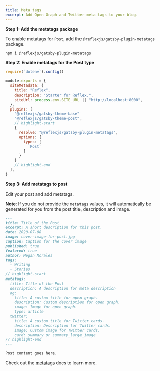 ```yaml
---
title: Meta tags
excerpt: Add Open Graph and Twitter meta tags to your blog.
---
```


**Step 1: Add the metatags package**

To enable metatags for `Post`, add the `@reflexjs/gatsby-plugin-metatags` package.

```sh
npm i @reflexjs/gatsby-plugin-metatags
```

**Step 2: Enable metatags for the Post type**

```js title=gatsby-config.js
require(`dotenv`).config()

module.exports = {
  siteMetadata: {
    title: "Reflex",
    description: "Starter for Reflex.",
    siteUrl: process.env.SITE_URL || "http://localhost:8000",
  },
  plugins: [
    "@reflexjs/gatsby-theme-base"
    "@reflexjs/gatsby-theme-post",
    // highlight-start
    {
      resolve: "@reflexjs/gatsby-plugin-metatags",
      options: {
        types: [
          `Post`
        ]
      }
    }
    // highlight-end
  ],
}
```

**Step 3: Add metatags to post**

Edit your post and add metatags.

<Callout my="8">

**Note**: If you do not provide the `metatags` values, it will automatically be generated for you from the post title, description and image.

</Callout >

```md title=content/posts/2020-07-08-slug-of-post.mdx
---
title: Title of the Post
excerpt: A short description for this post.
date: 2020-07-08
image: cover-image-for-post.jpg
caption: Caption for the cover image
published: true
featured: true
author: Megan Morales
tags:
  - Writing
  - Stories
// highlight-start
metatags:
  title: Title of the Post
  description: A description for meta description
  og:
    title: A custom title for open graph.
    description: Custom description for open graph.
    image: Image for open graph.
    type: article
  twitter:
    title: A custom title for Twitter cards.
    description: Description for Twitter cards.
    image: Custom image for Twitter cards.
    card: summary or summary_large_image
// highlight-end
---

Post content goes here.
```

Check out the [metatags](/docs/metatags) docs to learn more.
